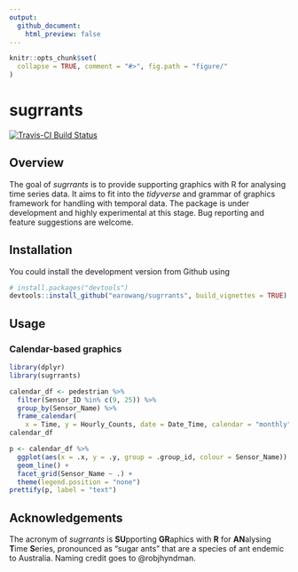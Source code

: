 ```yaml
---
output:
  github_document:
    html_preview: false
---
```


<!-- README.md is generated from README.Rmd. Please edit that file -->

```r
knitr::opts_chunk$set(
  collapse = TRUE, comment = "#>", fig.path = "figure/"
)
```

# sugrrants

[![Travis-CI Build Status](https://travis-ci.org/earowang/sugrrants.svg?branch=master)](https://travis-ci.org/earowang/sugrrants)

## Overview

The goal of *sugrrants* is to provide supporting graphics with R for analysing time series data. It aims to fit into the *tidyverse* and grammar of graphics framework for handling with temporal data. The package is under development and highly experimental at this stage. Bug reporting and feature suggestions are welcome.

## Installation

You could install the development version from Github using

```r
# install.packages("devtools")
devtools::install_github("earowang/sugrrants", build_vignettes = TRUE)
```

## Usage

### Calendar-based graphics

```r
library(dplyr)
library(sugrrants)

calendar_df <- pedestrian %>%
  filter(Sensor_ID %in% c(9, 25)) %>%
  group_by(Sensor_Name) %>%
  frame_calendar(
    x = Time, y = Hourly_Counts, date = Date_Time, calendar = "monthly")
calendar_df
```

```r
p <- calendar_df %>%
  ggplot(aes(x = .x, y = .y, group = .group_id, colour = Sensor_Name)) +
  geom_line() +
  facet_grid(Sensor_Name ~ .) +
  theme(legend.position = "none")
prettify(p, label = "text")
```

## Acknowledgements

The acronym of *sugrrants* is **SU**pporting **GR**aphics with **R** for **AN**alysing **T**ime **S**eries, pronounced as "sugar ants" that are a species of ant endemic to Australia. Naming credit goes to @robjhyndman.

